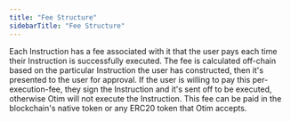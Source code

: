 ```yaml
---
title: "Fee Structure"
sidebarTitle: "Fee Structure"
---
```


Each Instruction has a fee associated with it that the user pays each time their Instruction is successfully executed. The fee is calculated off-chain based on the particular Instruction the user has constructed, then it's presented to the user for approval. If the user is willing to pay this per-execution-fee, they sign the Instruction and it's sent off to be executed, otherwise Otim will not execute the Instruction. This fee can be paid in the blockchain's native token or any ERC20 token that Otim accepts.